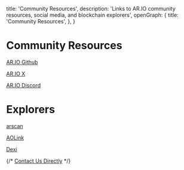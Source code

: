 
  title: 'Community Resources',
  description:
    'Links to AR.IO community resources, social media, and blockchain explorers',
  openGraph: {
    title: 'Community Resources',
  },
}

<HeroPattern />

# Community Resources

[AR.IO Github](https://github.com/ar-io)

[AR.IO X](https://x.com/ar_io_network)

[AR.IO Discord](https://discord.gg/7zUPfN4D6g)

# Explorers

[arscan](https://arscan.io/)

[AOLink](https://ao.link)

[Dexi](https://dexi.arweave.net/)

{/* [Contact Us Directly](mailto:info@ar.io) */}
